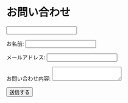 
<Seo title="お問い合わせ" />

# お問い合わせ

<form
  name="お問い合わせフォーム"
  method="POST"
  netlify-honeypot="iambot"
  data-netlify="true"
>

  <input type="hidden" name="form-name" value="お問い合わせフォーム" />

  <p
    style={{
      display: `none`,
    }}
  >
    <input type="text" name="iambot" />
  </p>

  <p>
    <label htmlFor="name">
      お名前: <input type="text" id="name" name="name" />
    </label>
  </p>
  <p>
    <label htmlFor="email">
      メールアドレス: <input type="email" id="email" name="email" />
    </label>
  </p>
  <p>
    <label htmlFor="message">
      お問い合わせ内容: <textarea id="message" name="message"></textarea>
    </label>
  </p>
  <p>
    <button type="submit">送信する</button>
  </p>
</form>
